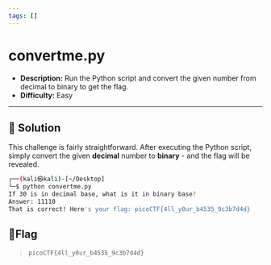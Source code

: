 ---
tags: []
---
# convertme.py

- **Description:** Run the Python script and convert the given number from decimal to binary to get the flag.
- **Difficulty:** Easy

---

## 🔎 Solution
This challenge is fairly straightforward. 
After executing the Python script, simply convert the given **decimal** number to **binary** - and the flag will be revealed.
```bash
┌──(kali㉿kali)-[~/Desktop]
└─$ python convertme.py 
If 30 is in decimal base, what is it in binary base?
Answer: 11110
That is correct! Here's your flag: picoCTF{4ll_y0ur_b4535_9c3b7d4d}
```

## 🚩Flag
> `picoCTF{4ll_y0ur_b4535_9c3b7d4d}`
